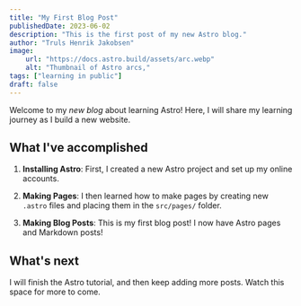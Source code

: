 ```yaml
---
title: "My First Blog Post"
publishedDate: 2023-06-02
description: "This is the first post of my new Astro blog."
author: "Truls Henrik Jakobsen"
image:
    url: "https://docs.astro.build/assets/arc.webp"
    alt: "Thumbnail of Astro arcs,"
tags: ["learning in public"]
draft: false
---
```


Welcome to my _new blog_ about learning Astro! Here, I will share my learning journey as I build a new website.

## What I've accomplished

1. **Installing Astro**: First, I created a new Astro project and set up my online accounts.

2. **Making Pages**: I then learned how to make pages by creating new `.astro` files and placing them in the `src/pages/` folder.

3. **Making Blog Posts**: This is my first blog post! I now have Astro pages and Markdown posts!

## What's next

I will finish the Astro tutorial, and then keep adding more posts. Watch this space for more to come.
